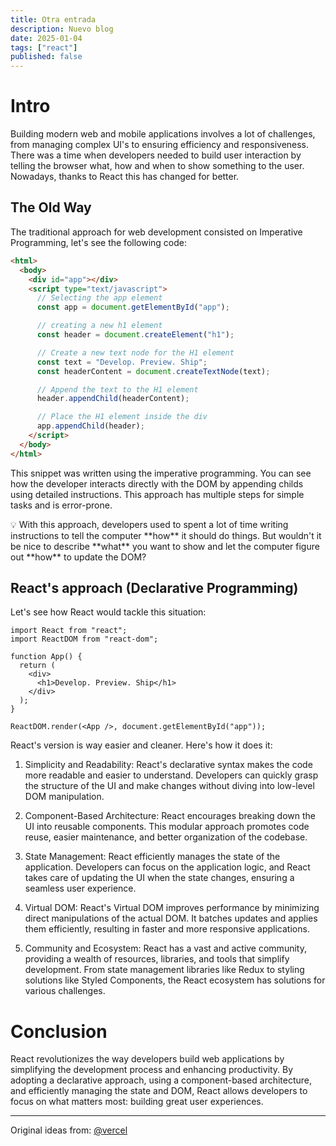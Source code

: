 ```yaml
---
title: Otra entrada
description: Nuevo blog
date: 2025-01-04
tags: ["react"]
published: false
---
```


# Intro

Building modern web and mobile applications involves a lot of challenges, from managing complex UI's to ensuring efficiency and responsiveness. There was a time when developers needed to build user interaction by telling the browser what, how and when to show something to the user. Nowadays, thanks to React this has changed for better.

## The Old Way

The traditional approach for web development consisted on Imperative Programming, let's see the following code:

```html
<html>
  <body>
    <div id="app"></div>
    <script type="text/javascript">
      // Selecting the app element
      const app = document.getElementById("app");

      // creating a new h1 element
      const header = document.createElement("h1");

      // Create a new text node for the H1 element
      const text = "Develop. Preview. Ship";
      const headerContent = document.createTextNode(text);

      // Append the text to the H1 element
      header.appendChild(headerContent);

      // Place the H1 element inside the div
      app.appendChild(header);
    </script>
  </body>
</html>
```

This snippet was written using the imperative programming. You can see how the developer interacts directly with the DOM by appending childs using detailed instructions. This approach has multiple steps for simple tasks and is error-prone.

<aside>
  💡 With this approach, developers used to spent a lot of time writing
  instructions to tell the computer **how** it should do things. But wouldn't it
  be nice to describe **what** you want to show and let the computer figure out
  **how** to update the DOM?
</aside>

## React's approach (Declarative Programming)

Let's see how React would tackle this situation:

```tsx
import React from "react";
import ReactDOM from "react-dom";

function App() {
  return (
    <div>
      <h1>Develop. Preview. Ship</h1>
    </div>
  );
}

ReactDOM.render(<App />, document.getElementById("app"));
```

React's version is way easier and cleaner. Here's how it does it:

1. Simplicity and Readability: React's declarative syntax makes the code more readable and easier to understand. Developers can quickly grasp the structure of the UI and make changes without diving into low-level DOM manipulation.

2. Component-Based Architecture: React encourages breaking down the UI into reusable components. This modular approach promotes code reuse, easier maintenance, and better organization of the codebase.

3. State Management: React efficiently manages the state of the application. Developers can focus on the application logic, and React takes care of updating the UI when the state changes, ensuring a seamless user experience.

4. Virtual DOM: React's Virtual DOM improves performance by minimizing direct manipulations of the actual DOM. It batches updates and applies them efficiently, resulting in faster and more responsive applications.

5. Community and Ecosystem: React has a vast and active community, providing a wealth of resources, libraries, and tools that simplify development. From state management libraries like Redux to styling solutions like Styled Components, the React ecosystem has solutions for various challenges.

# Conclusion

React revolutionizes the way developers build web applications by simplifying the development process and enhancing productivity. By adopting a declarative approach, using a component-based architecture, and efficiently managing the state and DOM, React allows developers to focus on what matters most: building great user experiences.

---

<div className="flex gap-2">
  Original ideas from:
  <a
    className="no-underline hover:underline "
    target="_blank"
    href="https://nextjs.org/learn/react-foundations/what-is-react-and-nextjs"
  >
    &commat;vercel
  </a>
</div>
